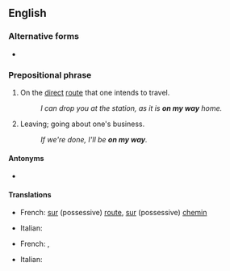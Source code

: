 ==English==

===Alternative forms===
* {{alter|en|OMW|omw}} {{q|on my way}}

===Prepositional phrase===
{{en-PP}}

# On the [[direct]] [[route]] that one intends to travel.
#: ''I can drop you at the station, as it is '''on my way''' home.''
# Leaving; going about one's business.
#: ''If we're done, I'll be '''on my way'''.''

====Antonyms====
* {{l|en|out of one's way}}

====Translations====
{{trans-top|in the direct route}}
* French: [[sur]] (possessive) [[route]], [[sur]] (possessive) [[chemin]]
{{trans-mid}}
* Italian: {{t|it|sulla strada per}}
{{trans-bottom}}

{{trans-top|leaving}}
* French: {{t+|fr|partir}}, {{qualifier|colloquial}} {{t+|fr|décoller}}
{{trans-mid}}
* Italian: {{t|it|in arrivo}}
{{trans-bottom}}